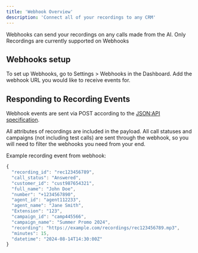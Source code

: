 ```yaml
---
title: 'Webhook Overview'
description: 'Connect all of your recordings to any CRM'
---
```


Webhooks can send your recordings on any calls made from the AI. Only Recordings are currently supported on Webhooks

## Webhooks setup

To set up Webhooks, go to Settings > Webhooks in the Dashboard.
Add the webhook URL you would like to receive events for.

## Responding to Recording Events

Webhook events are sent via POST according to the [JSON:API specification](https://jsonapi.org/format/).

All attributes of recordings are included in the payload. All call statuses and campaigns (not including test calls) are sent through the webhook, so you will need to filter the webhooks you need from your end.

Example recording event from webhook:

```javascript
{
  "recording_id": "rec123456789",
  "call_status": "Answered",
  "customer_id": "cust987654321",
  "full_name": "John Doe",
  "number": "+1234567890",
  "agent_id": "agent112233",
  "agent_name": "Jane Smith",
  "Extension": "123",
  "campaign_id": "camp445566",
  "campaign_name": "Summer Promo 2024",
  "recording": "https://example.com/recordings/rec123456789.mp3",
  "minutes": 15,
  "datetime": "2024-08-14T14:30:00Z"
}
```